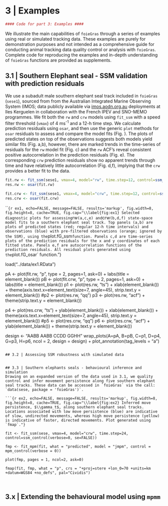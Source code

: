 # 3 | Examples

```r
#### Code for part 3: Examples ####
```
We illustrate the main capabilities of `foieGras` through a series of examples using real or simulated tracking data. These examples are purely for demonstration purposes and not intended as a comprehensive guide for conducting animal tracking data quality control or analysis with `foieGras`. Complete code for reproducing the examples and in-depth understanding of `foieGras` functions are provided as supplements.

## 3.1 | Southern Elephant seal - SSM validation with prediction residuals
We use a subadult male southern elephant seal track included in `foieGras` (`sese1`), sourced from from the Australian Integrated Marine Observing System (IMOS; data publicly available via [imos.aodn.org.au](http://imos.aodn.org.au) deployments at Iles Kerguelen in collaboration with the French IPEV and SNO-MEMO programmes. We fit both the `rw` and `crw` models using `fit_ssm` with a speed filter threshold (`vmax`) of 4 ms^-1^ and a 12-h time step. We calculate prediction residuals using `osar`, and then use the generic `plot` methods for `osar` residuals to assess and compare the model fits (Fig. \ref{fig:ex1}). The plots of predicted states on top of the observations suggests both models yield similar fits (Fig. \ref{fig:ex1}a,b), however, there are marked trends in the time-series of residuals for the `rw` model fit (Fig. \ref{fig:ex1}c) and the `rw` ACF's reveal consistent positive autocorrelation in the prediction residuals (Fig. \ref{fig:ex1}e). The corresponding `crw` prediction residuals show no apparent trends through time and have relatively little autocorrelation (Fig. \ref{fig:ex1}d,f), implying that the `crw` provides a better fit to the data.

```r
fit.rw <- fit_ssm(sese1, vmax=4, model="rw", time.step=12, control=ssm_control(verbose=0))
res.rw <- osar(fit.rw)

fit.crw <- fit_ssm(sese1, vmax=4, model="crw", time.step=12, control=ssm_control(verbose=0))
res.crw <- osar(fit.crw)
```

```{r ex1, echo=FALSE, message=FALSE, results='markup', fig.width=8, fig.height=8, cache=TRUE, fig.cap="\\label{fig:ex1} Selected diagnostic plots for assessing `rw` (a,c,e) and `crw` (b,d,f) state-space model fits to a southern elephant seal track. Top panels (a,b) are plots of predicted states (red; regular 12-h time intervals) and observations (blue) with pre-filtered observations (orange; ignored by the SSM), using the `plot.fG_ssm` function. Panels c,d are time-series plots of the prediction residuals for the x and y coordinates of each fitted state. Panels e,f are autocorrelation functions of the prediction residuals. All residual plots generated using the `plot.fG_osar` function."}

load("../data/ex1.RData")

pA <- plot(fit.rw, "p", type = 2, pages=1, ask=0) + labs(title = element_blank())
pB <- plot(fit.crw, "p", type = 2, pages=1, ask=0) + labs(title = element_blank())
p1 <- plot(res.rw, "ts") + xlab(element_blank()) + theme(axis.text.x=element_text(size=7, angle=45), strip.text.y = element_blank())
#p2 <- plot(res.rw, "qq")
p3 <- plot(res.rw, "acf") + theme(strip.text.y = element_blank())

p4 <- plot(res.crw, "ts") + ylab(element_blank()) + xlab(element_blank()) + theme(axis.text.x=element_text(size=7, angle=45), strip.text.y = element_blank())
#p5 <- plot(res.crw, "qq")
p6 <- plot(res.crw, "acf") + ylab(element_blank()) + theme(strip.text.y = element_blank())

design <- "AABB
           AABB
           CCDD
           GGHH"
wrap_plots(A=pA, B=pB, C=p1, D=p4, G=p3, H=p6, ncol = 2, design = design) + 
  plot_annotation(tag_levels = "a")
```

## 3.2 | Assessing SSM robustness with simulated data


## 3.3 | Southern elephants seals - behavioural inference and simulation
Drawing on an expanded version of the data used in 3.1, we quality control and infer movement persistence along five southern elephant seal tracks. These data can be accessed in `foieGras` via the call: `data(sese, package = 'foieGras')`. 

```{r ex2, echo=FALSE, message=FALSE, results='markup', fig.width=8, fig.height=8, cache=TRUE, fig.cap="\\label{fig:ex2} Inferred move persistence, $\\gamma_t$, along southern elephant seal tracks. Locations associated with low move persistence (blue) are indicative of slow, undirected movements, whereas high move persistence (yellow) is indicative of faster, directed movements. Plot generated using `fmap`."}

fit <- fit_ssm(sese, vmax=4, model="crw", time.step=24, control=ssm_control(verbose=0, se=FALSE))

fmp <- fit_mpm(fit, what = "predicted", model = "jmpm", control = mpm_control(verbose = 0))

plot(fmp, pages = 1, ncol=2, ask=0)

fmap(fit, fmp, what = "p", crs = "+proj=stere +lon_0=70 +units=km +datum=WGS84 +no_defs", pal="Cividis")



```



## 3.x | Extending the behavioural model using `mpmm`
